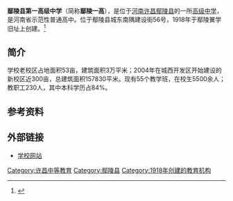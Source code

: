 '''鄢陵县第一高级中学'''（简称'''鄢陵一高'''），是位于[[河南|河南]][[许昌|许昌]][[鄢陵县|鄢陵县]]的一所[[高级中学|高级中学]]，是河南省示范性普通高中。位于鄢陵县城东南隅建设街56号，1918年于鄢陵黉学旧址上创建。<ref >{{cite web |url=http://www.zxxk.com/ArticleInfo.aspx?InfoID=174592 |language= |title=河南省鄢陵县第一高级中学 |publisher=学科网 |date=2012-04-11 |accessdate= |archive-date=2016-03-04 |archive-url=https://web.archive.org/web/20160304091607/http://www.zxxk.com/ArticleInfo.aspx?InfoID=174592 |dead-url=no }}</ref>

== 简介 ==

学校老校区占地面积53亩，建筑面积3万平米；2004年在城西开发区开始建设的新校区近300亩，总建筑面积157830平米。现有55个教学班，在校生5500余人；教职工230人，其中本科学历占84%。

== 参考资料 ==
{{reflist}}

== 外部链接 ==
*[http://ylyg2008.30edu.com/ 学校网站] {{Wayback|url=http://ylyg2008.30edu.com/ |date=20150330144342 }}

{{河南省示范性普通高级中学}}
{{DEFAULTSORT:}}
[[Category:许昌中等教育|Category:许昌中等教育]]
[[Category:鄢陵县|Category:鄢陵县]]
[[Category:1918年创建的教育机构|Category:1918年创建的教育机构]]
